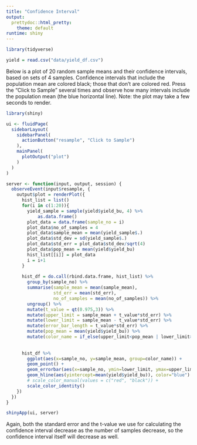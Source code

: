 ```yaml
---
title: "Confidence Interval"
output: 
  prettydoc::html_pretty:
    theme: default
runtime: shiny
---
```


```r
library(tidyverse)

yield = read.csv("data/yield_df.csv")
```


Below is a plot of 20 random sample means and their confidence intervals, based on sets of 4 samples.  Confidence intervals that include the population mean are colored black; those that don't are colored red.  Press the "Click to Sample" several times and observe how many intervals include the population mean (the blue horizontal line).  Note: the plot may take a few seconds to render.

```r
library(shiny)

ui <- fluidPage(
  sidebarLayout(
    sidebarPanel(
      actionButton("resample", "Click to Sample")
    ),
    mainPanel(
      plotOutput("plot")
    )
  )
)

server <- function(input, output, session) {
  observeEvent(input$resample, {
    output$plot = renderPlot({
      hist_list = list()
      for(i in c(1:20)){
        yield_sample = sample(yield$yield_bu, 4) %>%
            as.data.frame()
        plot_data = data.frame(sample_no = i)
        plot_data$no_of_samples = 4
        plot_data$sample_mean = mean(yield_sample$.)
        plot_data$std_dev = sd(yield_sample$.)
        plot_data$std_err = plot_data$std_dev/sqrt(4)
        plot_data$pop_mean = mean(yield$yield_bu)
        hist_list[[i]] = plot_data
        i = i+1
      }
      
      hist_df = do.call(rbind.data.frame, hist_list) %>%
        group_by(sample_no) %>%
        summarise(sample_mean = mean(sample_mean),
                  std_err = mean(std_err),
                  no_of_samples = mean(no_of_samples)) %>%
        ungroup() %>% 
        mutate(t_value = qt(0.975,3)) %>%
        mutate(upper_limit = sample_mean + t_value*std_err) %>%
        mutate(lower_limit = sample_mean - t_value*std_err) %>%
        mutate(error_bar_length = t_value*std_err) %>%
        mutate(pop_mean = mean(yield$yield_bu)) %>%
        mutate(color_name = if_else(upper_limit<pop_mean | lower_limit>pop_mean, "red", "black"))
      
      
      hist_df %>%
        ggplot(aes(x=sample_no, y=sample_mean, group=color_name)) +
        geom_point() +
        geom_errorbar(aes(x=sample_no, ymin=lower_limit, ymax=upper_limit, color=color_name)) +
        geom_hline(aes(yintercept=mean(yield$yield_bu)), color="blue") +
        # scale_color_manual(values = c("red", "black")) +
        scale_color_identity()
    })
  })
}

shinyApp(ui, server)


```

Again, both the standard error and the t-value we use for calculating the confidence interval decrease as the number of samples decrease, so the confidence interval itself will decrease as well.